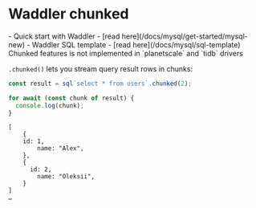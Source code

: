 
# Waddler chunked
<Prerequisites>
- Quick start with Waddler - [read here](/docs/mysql/get-started/mysql-new)
- Waddler SQL template - [read here](/docs/mysql/sql-template)
</Prerequisites>
<br/>

<Callout type='info' title='Note'>
Chunked features is not implemented in `planetscale` and `tidb` drivers
</Callout>

`.chunked()` lets you stream query result rows in chunks:
```ts
const result = sql`select * from users`.chunked(2);

for await (const chunk of result) {
  console.log(chunk);
}
```
```shell
[
	{
  	id: 1,
		name: "Alex",
	},
	{
	  id: 2,
		name: "Oleksii",
	}
]
…
```
